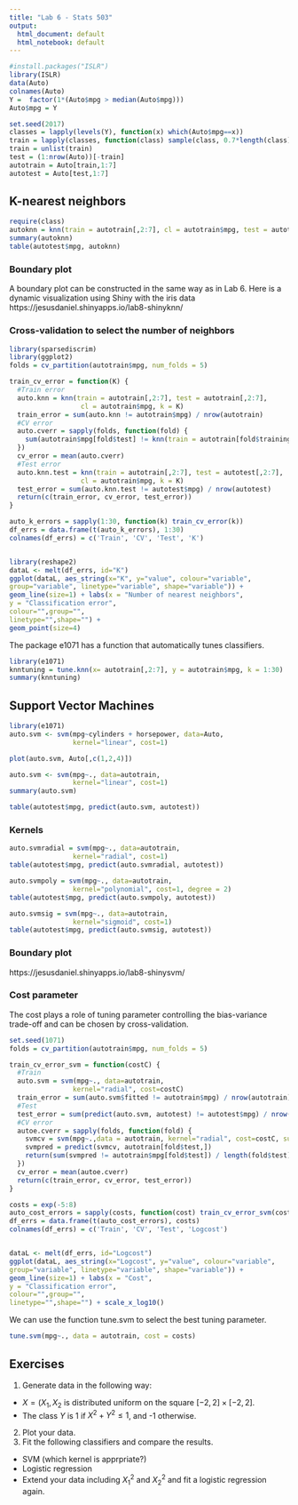---
title: "Lab 6 - Stats 503"
output:
  html_document: default
  html_notebook: default
---


```{r}
#install.packages("ISLR")
library(ISLR)
data(Auto)
colnames(Auto)
Y =  factor(1*(Auto$mpg > median(Auto$mpg)))
Auto$mpg = Y

set.seed(2017)
classes = lapply(levels(Y), function(x) which(Auto$mpg==x))
train = lapply(classes, function(class) sample(class, 0.7*length(class), replace = F))
train = unlist(train)
test = (1:nrow(Auto))[-train]
autotrain = Auto[train,1:7]
autotest = Auto[test,1:7]
```

## K-nearest neighbors



```{r}
require(class)
autoknn = knn(train = autotrain[,2:7], cl = autotrain$mpg, test = autotest[,2:7], k = 5)
summary(autoknn)
table(autotest$mpg, autoknn)
```

### Boundary plot
A boundary plot can be constructed in the same way as in Lab 6. Here is a dynamic visualization using Shiny with the iris data https://jesusdaniel.shinyapps.io/lab8-shinyknn/

### Cross-validation to select the number of neighbors

```{r}
library(sparsediscrim)
library(ggplot2)
folds = cv_partition(autotrain$mpg, num_folds = 5)

train_cv_error = function(K) {
  #Train error
  auto.knn = knn(train = autotrain[,2:7], test = autotrain[,2:7], 
                  cl = autotrain$mpg, k = K)
  train_error = sum(auto.knn != autotrain$mpg) / nrow(autotrain)
  #CV error
  auto.cverr = sapply(folds, function(fold) {
    sum(autotrain$mpg[fold$test] != knn(train = autotrain[fold$training,2:7], cl = autotrain[fold$training,1], test = autotrain[fold$test, 2:7], k=K)) / length(fold$test)
  })
  cv_error = mean(auto.cverr)
  #Test error
  auto.knn.test = knn(train = autotrain[,2:7], test = autotest[,2:7], 
                  cl = autotrain$mpg, k = K)
  test_error = sum(auto.knn.test != autotest$mpg) / nrow(autotest)
  return(c(train_error, cv_error, test_error))
}

auto_k_errors = sapply(1:30, function(k) train_cv_error(k))
df_errs = data.frame(t(auto_k_errors), 1:30)
colnames(df_errs) = c('Train', 'CV', 'Test', 'K')


library(reshape2)
dataL <- melt(df_errs, id="K")
ggplot(dataL, aes_string(x="K", y="value", colour="variable",
group="variable", linetype="variable", shape="variable")) +
geom_line(size=1) + labs(x = "Number of nearest neighbors",
y = "Classification error",
colour="",group="",
linetype="",shape="") +
geom_point(size=4)
```

The package e1071 has a function that automatically tunes classifiers.
```{r}
library(e1071)
knntuning = tune.knn(x= autotrain[,2:7], y = autotrain$mpg, k = 1:30)
summary(knntuning)

```


## Support Vector Machines

```{r}
library(e1071)
auto.svm <- svm(mpg~cylinders + horsepower, data=Auto,
                kernel="linear", cost=1)

plot(auto.svm, Auto[,c(1,2,4)])

auto.svm <- svm(mpg~., data=autotrain,
                kernel="linear", cost=1)
summary(auto.svm)

table(autotest$mpg, predict(auto.svm, autotest))

```

### Kernels
```{r}
auto.svmradial = svm(mpg~., data=autotrain,
                kernel="radial", cost=1)
table(autotest$mpg, predict(auto.svmradial, autotest))

auto.svmpoly = svm(mpg~., data=autotrain,
                kernel="polynomial", cost=1, degree = 2)
table(autotest$mpg, predict(auto.svmpoly, autotest))

auto.svmsig = svm(mpg~., data=autotrain,
                kernel="sigmoid", cost=1)
table(autotest$mpg, predict(auto.svmsig, autotest))

```

### Boundary plot

https://jesusdaniel.shinyapps.io/lab8-shinysvm/


### Cost parameter
The cost plays a role of tuning parameter controlling the bias-variance trade-off and can be chosen by cross-validation.
```{r}
set.seed(1071)
folds = cv_partition(autotrain$mpg, num_folds = 5)

train_cv_error_svm = function(costC) {
  #Train
  auto.svm = svm(mpg~., data=autotrain,
                kernel="radial", cost=costC)
  train_error = sum(auto.svm$fitted != autotrain$mpg) / nrow(autotrain)
  #Test
  test_error = sum(predict(auto.svm, autotest) != autotest$mpg) / nrow(autotest)
  #CV error
  autoe.cverr = sapply(folds, function(fold) {
    svmcv = svm(mpg~.,data = autotrain, kernel="radial", cost=costC, subset = fold$training)
    svmpred = predict(svmcv, autotrain[fold$test,])
    return(sum(svmpred != autotrain$mpg[fold$test]) / length(fold$test))
  })
  cv_error = mean(autoe.cverr)
  return(c(train_error, cv_error, test_error))
}

costs = exp(-5:8)
auto_cost_errors = sapply(costs, function(cost) train_cv_error_svm(cost))
df_errs = data.frame(t(auto_cost_errors), costs)
colnames(df_errs) = c('Train', 'CV', 'Test', 'Logcost')


dataL <- melt(df_errs, id="Logcost")
ggplot(dataL, aes_string(x="Logcost", y="value", colour="variable",
group="variable", linetype="variable", shape="variable")) +
geom_line(size=1) + labs(x = "Cost",
y = "Classification error",
colour="",group="",
linetype="",shape="") + scale_x_log10()
```

We can use the function tune.svm to select the best tuning parameter.
```{r}
tune.svm(mpg~., data = autotrain, cost = costs)
```

## Exercises

1. Generate data in the following way:
 + $X = (X_1, X_2$ is distributed uniform on the square $[-2,2]\times[-2,2]$.
 + The class $Y$ is 1 if $X^2+Y^2\leq 1$, and -1 otherwise.
2. Plot your data.
3. Fit the following classifiers and compare the results.
 + SVM (which kernel is apprpriate?)
 + Logistic regression
 + Extend your data including $X_1^2$ and $X_2^2$ and fit a logistic regression again.